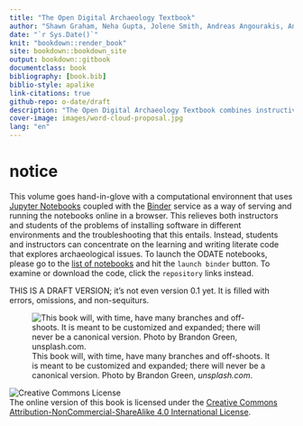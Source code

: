 ```yaml
---
title: "The Open Digital Archaeology Textbook"
author: "Shawn Graham, Neha Gupta, Jolene Smith, Andreas Angourakis, Andrew Reinhard, Lorna Richardson, Kate Ellenberger, Zach Battist, Joel Rivard, Ben Marwick, Michael Carter, & Beth Compton"
date: "`r Sys.Date()`"
knit: "bookdown::render_book"
site: bookdown::bookdown_site
output: bookdown::gitbook
documentclass: book
bibliography: [book.bib]
biblio-style: apalike
link-citations: true
github-repo: o-date/draft
description: "The Open Digital Archaeology Textbook combines instructive text with a computational DA laboratory"
cover-image: images/word-cloud-proposal.jpg
lang: "en"
---
```

# notice {-}

This volume goes hand-in-glove with a computational environnent that uses [Jupyter Notebooks](https://jupyter.org/) coupled with the [Binder](https://mybinder.org/) service as a way of serving and running the notebooks online in a browser. This relieves both instructors and students of the problems of installing software in different environments and the troubleshooting that this entails. Instead, students and instructors can concentrate on the learning and writing literate code that explores archaeological issues. To launch the ODATE notebooks, please go to the [list of notebooks](https://o-date.github.io/support/notebooks-toc/) and hit the `launch binder` button. To examine or download the code, click the `repository` links instead. 

THIS IS A DRAFT VERSION; it's not even version 0.1 yet. It is filled with errors, omissions, and non-sequiturs. 

![This book will, with time, have many branches and off-shoots. It is meant to be customized and expanded; there will never be a canonical version. Photo by Brandon Green, _unsplash.com_.](images/brandon-green-321795-unsplash.jpg)

![Creative Commons License](images/by-nc-sa.png)  
The online version of this book is licensed under the [Creative Commons Attribution-NonCommercial-ShareAlike 4.0 International License](http://creativecommons.org/licenses/by-nc-sa/4.0/).
